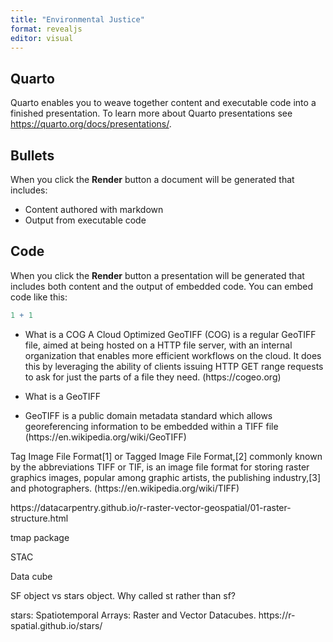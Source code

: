 ```yaml
---
title: "Environmental Justice"
format: revealjs
editor: visual
---
```


## Quarto

Quarto enables you to weave together content and executable code into a finished presentation. To learn more about Quarto presentations see <https://quarto.org/docs/presentations/>.

## Bullets

When you click the **Render** button a document will be generated that includes:

-   Content authored with markdown
-   Output from executable code

## Code

When you click the **Render** button a presentation will be generated that includes both content and the output of embedded code. You can embed code like this:

```r
1 + 1
```

-   What is a COG A Cloud Optimized GeoTIFF (COG) is a regular GeoTIFF file, aimed at being hosted on a HTTP file server, with an internal organization that enables more efficient workflows on the cloud. It does this by leveraging the ability of clients issuing ​HTTP GET range requests to ask for just the parts of a file they need. (https://cogeo.org)

-   What is a GeoTIFF

-   GeoTIFF is a public domain metadata standard which allows georeferencing information to be embedded within a TIFF file (https://en.wikipedia.org/wiki/GeoTIFF)

Tag Image File Format\[1\] or Tagged Image File Format,\[2\] commonly known by the abbreviations TIFF or TIF, is an image file format for storing raster graphics images, popular among graphic artists, the publishing industry,\[3\] and photographers. (https://en.wikipedia.org/wiki/TIFF)

https://datacarpentry.github.io/r-raster-vector-geospatial/01-raster-structure.html

tmap package

STAC

Data cube

SF object vs stars object. Why called st rather than sf?

stars: Spatiotemporal Arrays: Raster and Vector Datacubes. https://r-spatial.github.io/stars/
